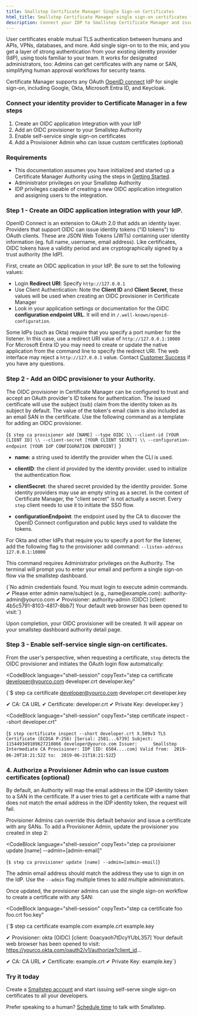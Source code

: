 ```yaml
---
title: Smallstep Certificate Manager Single Sign-on Certificates
html_title: Smallstep Certificate Manager single sign-on certificates for humans
description: Connect your IDP to Smallstep Certificate Manager and issue certificates to your developers. 
---
```


User certificates enable mutual TLS authentication between humans and APIs, VPNs, databases, and more.
Add single sign-on to to the mix, and you get a layer of strong authentication from your existing identity provider (IdP), using tools familiar to your team.
It works for designated administrators, too: Admins can get certificates with any name or SAN, simplifying human approval workflows for security teams.

Certificate Manager supports any OAuth [OpenID connect](https://openid.net/connect/) IdP for single sign-on, including Google, Okta, Microsoft Entra ID, and Keycloak.

### Connect your identity provider to Certificate Manager in a few steps
1. Create an OIDC application integration with your IdP
2. Add an OIDC provisioner to your Smallstep Authority
3. Enable self-service single sign-on certificates
4. Add a Provisioner Admin who can issue custom certificates (optional)

### Requirements
- This documentation assumes you have initialized and started up a Certificate Manager Authority using the steps in [Getting Started](./getting-started.mdx).
- Administrator privileges on your Smallstep Authority
- IDP privileges capable of creating a new OIDC application integration and assigning users to the integration. 

### Step 1 - Create an OIDC application integration with your IdP. 
OpenID Connect is an extension to OAuth 2.0 that adds an identity layer.
Providers that support OIDC can issue identity tokens ("ID tokens") to OAuth clients.
These are JSON Web Tokens (JWTs) containing user identity information (eg. full name, username, email address).
Like certificates, OIDC tokens have a validity period and are cryptographically signed by a trust authority (the IdP).

First, create an OIDC application in your IdP. Be sure to set the following values:
- Login **Redirect URI**: Specify `http://127.0.0.1`
- Use Client Authentication: Note the **Client ID** and **Client Secret**, these values will be used when creating an OIDC provisioner in Certificate Manager
- Look in your application settings or documentation for the OIDC **configuration endpoint URL**. It will end in `/.well-known/openid-configuration`.

<Alert severity="info">
  <div>
    Some IdPs (such as Okta) require that you specify a port number for the listener. In this case, use a redirect URI value of <code>http://127.0.0.1:10000</code>
  </div>
</Alert>

<Alert severity="info">
  <div>
    For Microsoft Entra ID you may need to create or update the native application from the command line to specify the redirect URI. The web interface may reject a <code>http://127.0.0.1</code> value. Contact <a href="mailto:support@smallstep.com">Customer Success</a> if you have any questions.
  </div>
</Alert>

### Step 2 - Add an OIDC provisioner to your Authority. 
The OIDC provisioner in Certificate Manager can be configured to trust and accept an OAuth provider's ID tokens for authentication. 
The issued certificate will use the subject (sub) claim from the identity token as its subject by default. 
The value of the token's email claim is also included as an email SAN in the certificate. 
Use the following command as a template for adding an OIDC provisioner.

<CodeBlock language="shell-session" copyText="step ca provisioner add [NAME] --type OIDC \
  --client-id [YOUR CLIENT ID] \
  --client-secret [YOUR CLIENT SECRET] \
  --configuration-endpoint [YOUR IdP CONFIGURATION ENDPOINT]">
{`$ step ca provisioner add [NAME] --type OIDC \\
  --client-id [YOUR CLIENT ID] \\
  --client-secret [YOUR CLIENT SECRET] \\
  --configuration-endpoint [YOUR IdP CONFIGURATION ENDPOINT]
`}
</CodeBlock>

- **name**: a string used to identify the provider when the CLI is used.

- **clientID**: the client id provided by the identity provider. used to initialize the authentication flow.

- **clientSecret**: the shared secret provided by the identity provider. Some identity providers may use an empty string as a secret. In the context of Certificate Manager, the "client secret" is not actually a secret. Every `step` client needs to use it to initiate the SSO flow.

- **configurationEndpoint**: the endpoint used by the CA to discover the OpenID Connect configuration and public keys used to validate the tokens.

<Alert severity="info">
  <div>
    For Okta and other IdPs that require you to specify a port for the listener, add the following flag to the provisioner add command: <code>--listen-address 127.0.0.1:10000</code>
  </div>
</Alert>


This command requires Administrator privileges on the Authority. The terminal will prompt you to enter your email and perform a single sign-on flow via the smallstep dashboard. 

<CodeBlock language="shell-session" >
{`No admin credentials found. You must login to execute admin commands.
✔ Please enter admin name/subject (e.g., name@example.com): authority-admin@yourco.com
✔ Provisioner: authority-admin (OIDC) [client: 4b5c5791-8103-4817-8bb7]
Your default web browser has been opened to visit:`}
</CodeBlock>

Upon completion, your OIDC provisioner will be created.
It will appear on your smallstep dashboard authority detail page. 

### Step 3 - Enable self-service single sign-on certificates. 
From the user's perspective, when requesting a certificate, `step` detects the OIDC provisioner and initiates the OAuth login flow automatically:

<CodeBlock
  language="shell-session"
  copyText="step ca certificate developer@yourco.com developer.crt developer.key"
>
{`$ step ca certificate developer@yourco.com developer.crt developer.key
 
✔ CA: CA URL
✔ Certificate: developer.crt
✔ Private Key: developer.key`}
</CodeBlock>


<CodeBlock
  language="shell-session"
  copyText="step certificate inspect --short developer.crt"
>
{`$ step certificate inspect --short developer.crt
X.509v3 TLS Certificate (ECDSA P-256) [Serial: 2581...6739]
Subject:     115449349109627210866
            developer@yourco.com
Issuer:      Smallstep Intermediate CA
Provisioner: IDP [ID: 6504....com]
Valid from:  2019-06-20T18:21:52Z
        to:  2019-06-21T18:21:52Z`}
</CodeBlock>


### 4. Authorize a Provisioner Admin who can issue custom certificates (optional)

By default, an Authority will map the email address in the IDP identity token to a SAN in the certificate.
If a user tries to get a certificate with a name that does not match the email address in the IDP identity token,
the request will fail.

Provisioner Admins can override this default behavior and issue a certificate with any SANs. 
To add a Provisioner Admin, update the provisioner you created in step 2:

<CodeBlock
  language="shell-session"
  copyText="step ca provisioner update [name] --admin=[admin-email]"
>
{`$ step ca provisioner update [name] --admin=[admin-email]`}
</CodeBlock>

The admin email address should match the address they use to sign in on the IdP.
Use the `--admin` flag multiple times to add multiple administrators.

Once updated, the provisioner admins can use the single sign-on workflow to create a certificate with any SAN:

<CodeBlock
  language="shell-session"
  copyText="step ca certificate foo foo.crt foo.key"
>
{`$ step ca certificate example.com example.crt example.key
 
✔ Provisioner: okta (OIDC) [client: 0oacyaoh7tDcyYUbL357]
Your default web browser has been opened to visit:
https://yourco.okta.com/oauth2/v1/authorize?client_id...
  
✔ CA: CA URL
✔ Certificate: example.crt
✔ Private Key: example.key`}
</CodeBlock>

### Try it today

Create a [Smallstep account](https://smallstep.com/signup?product=cm) and start issuing self-serve single sign-on certificates to all your developers. 

Prefer speaking to a human? [Schedule time](https://smallstep.com/request-demo) to talk with Smallstep. 
